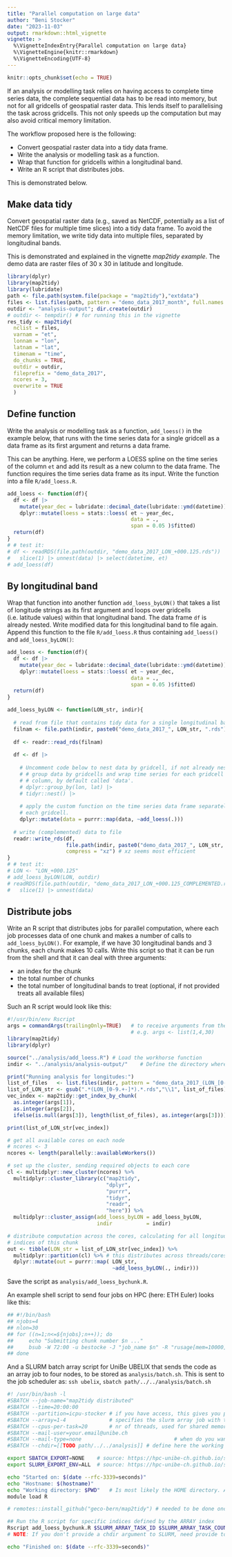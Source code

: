 ```yaml
---
title: "Parallel computation on large data"
author: "Beni Stocker"
date: "2023-11-03"
output: rmarkdown::html_vignette
vignette: >
  %\VignetteIndexEntry{Parallel computation on large data}
  %\VignetteEngine{knitr::rmarkdown}
  %\VignetteEncoding{UTF-8}
---
```



```r
knitr::opts_chunk$set(echo = TRUE)
```

If an analysis or modelling task relies on having access to complete time series data, the complete sequential data has to be read into memory, but not for all gridcells of geospatial raster data. This lends itself to parallelising the task across gridcells. This not only speeds up the computation but may also avoid critical memory limitation.

The workflow proposed here is the following:

- Convert geospatial raster data into a tidy data frame.
- Write the analysis or modelling task as a function.
- Wrap that function for gridcells within a longitudinal band.
- Write an R script that distributes jobs.

This is demonstrated below.

## Make data tidy

Convert geospatial raster data (e.g., saved as NetCDF, potentially as a list of NetCDF files for multiple time slices) into a tidy data frame. To avoid the memory limitation, we write tidy data into multiple files, separated by longitudinal bands.

This is demonstrated and explained in the vignette *map2tidy example*. The demo data are raster files of 30 x 30 in latitude and longitude.
```r
library(dplyr)
library(map2tidy)
library(lubridate)
path <- file.path(system.file(package = "map2tidy"),"extdata")
files <- list.files(path, pattern = "demo_data_2017_month", full.names = TRUE)
outdir <- "analysis-output"; dir.create(outdir)
# outdir <- tempdir() # for running this in the vignette
res_tidy <- map2tidy(
  nclist = files, 
  varnam = "et",
  lonnam = "lon", 
  latnam = "lat", 
  timenam = "time", 
  do_chunks = TRUE,
  outdir = outdir, 
  fileprefix = "demo_data_2017", 
  ncores = 3,
  overwrite = TRUE
  )
```

## Define function

Write the analysis or modelling task as a function, `add_loess()` in the example below, that runs with the time series data for a single gridcell as a data frame as its first argument and returns a data frame.
 
This can be anything. Here, we perform a LOESS spline on the time series of the column `et` and add its result as a new column to the data frame. The function requires the time series data frame as its input. Write the function into a file `R/add_loess.R`.
```r
add_loess <- function(df){
  df <- df |> 
    mutate(year_dec = lubridate::decimal_date(lubridate::ymd(datetime))) %>%
    dplyr::mutate(loess = stats::loess( et ~ year_dec,
                                        data = ., 
                                        span = 0.05 )$fitted)
  return(df)
}
# # test it:
# df <- readRDS(file.path(outdir, "demo_data_2017_LON_+000.125.rds")) |>
#   slice(1) |> unnest(data) |> select(datetime, et)
# add_loess(df)
```


## By longitudinal band

Wrap that function into another function `add_loess_byLON()` that takes a list of longitude strings as its first argument and loops over gridcells (i.e. latitude values) within that longitudinal band. The data frame `df` is already nested. Write modified data
for this longitudinal band to file again. Append this function to the file `R/add_loess.R` thus containing `add_loess()` and `add_loess_byLON()`:
```r
add_loess <- function(df){
  df <- df |> 
    mutate(year_dec = lubridate::decimal_date(lubridate::ymd(datetime))) %>%
    dplyr::mutate(loess = stats::loess( et ~ year_dec,
                                        data = ., 
                                        span = 0.05 )$fitted)
  return(df)
}

add_loess_byLON <- function(LON_str, indir){
  
  # read from file that contains tidy data for a single longitudinal band
  filnam <- file.path(indir, paste0("demo_data_2017_", LON_str, ".rds"))
  
  df <- readr::read_rds(filnam)
  
  df <- df |> 
    
    # Uncomment code below to nest data by gridcell, if not already nested.
    # # group data by gridcells and wrap time series for each gridcell into a new
    # # column, by default called 'data'.
    # dplyr::group_by(lon, lat) |> 
    # tidyr::nest() |> 
    
    # apply the custom function on the time series data frame separately for 
    # each gridcell.
    dplyr::mutate(data = purrr::map(data, ~add_loess(.)))
  
  # write (complemented) data to file
  readr::write_rds(df, 
                   file.path(indir, paste0("demo_data_2017_", LON_str, "_COMPLEMENTED_xz.rds")),
                   compress = "xz") # xz seems most efficient
}
# # test it:
# LON <- "LON_+000.125"
# add_loess_byLON(LON, outdir)
# readRDS(file.path(outdir, "demo_data_2017_LON_+000.125_COMPLEMENTED.rds")) |>
#   slice(1) |> unnest(data)
```

## Distribute jobs

Write an R script that distributes jobs for parallel computation, where each job processes data of one chunk and makes a number of calls to `add_loess_byLON()`. For example, if we have 30 longitudinal bands and 3 chunks, each chunk makes 10 calls. Write this script so that it can be run from the shell and that it can deal with three arguments:

- an index for the chunk
- the total number of chunks
- the total number of longitudinal bands to treat (optional, if not provided treats all available files)

Such an R script would look like this:
```r
#!/usr/bin/env Rscript
args = commandArgs(trailingOnly=TRUE)   # to receive arguments from the shell
                                        # e.g. args <- list(1,4,30)
library(map2tidy)
library(dplyr)

source("../analysis/add_loess.R") # Load the workhorse function
indir <- "../analysis/analysis-output/"    # Define the directory where the processed rds file are

print("Running analysis for longitudes:")
list_of_files   <- list.files(indir, pattern = "demo_data_2017_(LON_[0-9.+-]*).rds")
list_of_LON_str <- gsub(".*(LON_[0-9.+-]*).*.rds","\\1", list_of_files) # extract LONGITUDES from the list of filenames
vec_index <- map2tidy::get_index_by_chunk(
  as.integer(args[1]),
  as.integer(args[2]),
  ifelse(is.null(args[3]), length(list_of_files), as.integer(args[3])))

print(list_of_LON_str[vec_index])

# get all available cores on each node
# ncores <- 3
ncores <- length(parallelly::availableWorkers())

# set up the cluster, sending required objects to each core
cl <- multidplyr::new_cluster(ncores) %>%
  multidplyr::cluster_library(c("map2tidy",
                                "dplyr",
                                "purrr",
                                "tidyr",
                                "readr",
                                "here")) %>%
  multidplyr::cluster_assign(add_loess_byLON = add_loess_byLON,
                             indir           = indir)

# distribute computation across the cores, calculating for all longitudinal
# indices of this chunk
out <- tibble(LON_str = list_of_LON_str[vec_index]) %>%
  multidplyr::partition(cl) %>% # this distributes across threads/cores
  dplyr::mutate(out = purrr::map( LON_str,
                                  ~add_loess_byLON(., indir)))

```
Save the script as `analysis/add_loess_bychunk.R`.

An example shell script to send four jobs on HPC (here: ETH Euler) looks like this:
```sh
## #!/bin/bash
## njobs=4
## nlon=30
## for ((n=1;n<=${njobs};n++)); do
##     echo "Submitting chunk number $n ..."
##     bsub -W 72:00 -u bestocke -J "job_name $n" -R "rusage[mem=10000]" "Rscript vanilla analysis/add_loess_bychunk.R $n $njobs $nlon"
## done
```

And a SLURM batch array script for UniBe UBELIX that sends the code as an array job to four nodes, to be stored as `analysis/batch.sh`.
This is sent to the job scheduler as: `ssh ubelix`, `sbatch path/../../analysis/batch.sh`
```sh
#! /usr/bin/bash -l
#SBATCH --job-name="map2tidy distributed"
#SBATCH --time=20:00:00
#SBATCH --partition=icpu-stocker # if you have access, this gives you priority
#SBATCH --array=1-4              # specifies the slurm array job with the number of tasks
#SBATCH --cpus-per-task=20       # nr of threads, used for shared memory jobs that run locally on a single compute node (default: 1)
#SBATCH --mail-user=your.email@unibe.ch
#SBATCH --mail-type=none                              # when do you want to get notified: none, all, begin, end, fail, requeue, array_tasks
#SBATCH --chdir=[[TODO path/../../analysis]] # define here the working directory which contains your R-script, and where the output will be written to.

export SBATCH_EXPORT=NONE    # source: https://hpc-unibe-ch.github.io/slurm/submission.html#exportnone
export SLURM_EXPORT_ENV=ALL  # source: https://hpc-unibe-ch.github.io/slurm/submission.html#exportnone

echo "Started on: $(date --rfc-3339=seconds)"
echo "Hostname: $(hostname)"
echo "Working directory: $PWD"   # Is most likely the HOME directory. Allows to check in the log.
module load R

# remotes::install_github("geco-bern/map2tidy") # needed to be done once

## Run the R script for specific indices defined by the ARRAY index
Rscript add_loess_bychunk.R $SLURM_ARRAY_TASK_ID $SLURM_ARRAY_TASK_COUNT 30 # This only runs the first 30 longitude values instead of all longitudes
# NOTE: If you don't provide a chdir argument to SLURM, need provide to full path from the folder from which executing sbatch.

echo "Finished on: $(date --rfc-3339=seconds)"

```

